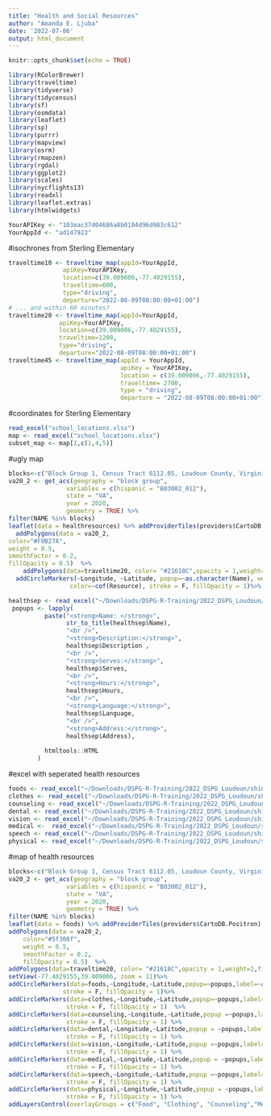 ```yaml
---
title: "Health and Social Resources"
author: "Amanda E. Ljuba"
date: '2022-07-06'
output: html_document
---
```


```r
knitr::opts_chunk$set(echo = TRUE)
```

```r
library(RColorBrewer)
library(traveltime)
library(tidyverse)
library(tidycensus)
library(sf)
library(osmdata)
library(leaflet)
library(sp)
library(purrr)
library(mapview)
library(osrm)
library(rmapzen)
library(rgdal)
library(ggplot2)
library(scales)
library(nycflights13)
library(readxl)
library(leaflet.extras)
library(htmlwidgets)
```


```r
YourAPIKey <- "103eac37d04686a8b0104d96d983c612"
YourAppId <- "ad147923"
```

#isochrones from Sterling Elementary
```r
traveltime10 <- traveltime_map(appId=YourAppId,
               apiKey=YourAPIKey,
               location=c(39.009006,-77.4029155),
               traveltime=600,
               type="driving",
               departure="2022-08-09T08:00:00+01:00")
# ... and within 60 minutes?
traveltime20 <- traveltime_map(appId=YourAppId,
              apiKey=YourAPIKey,
              location=c(39.009006,-77.4029155),
              traveltime=1200,
              type="driving",
              departure="2022-08-09T08:00:00+01:00")
traveltime45 <- traveltime_map(appId = YourAppId,
                               apiKey = YourAPIKey,
                               location = c(39.009006,-77.4029155),
                               traveltime= 2700,
                               type = "driving",
                               departure = "2022-08-09T08:00:00+01:00")
```



#coordinates for Sterling Elementary
```r
read_excel("school_locations.xlsx")
map <- read_excel("school_locations.xlsx")
subset_map <- map[1,c(1,4,5)]
```

#ugly map
```r
blocks<-c("Block Group 1, Census Tract 6112.05, Loudoun County, Virginia", "Block Group 2, Census Tract 6112.05, Loudoun County, Virginia", "Block Group 2, Census Tract 6112.04, Loudoun County, Virginia", "Block Group 2, Census Tract 6115.02, Loudoun County, Virginia","Block Group 3, Census Tract 6115.02, Loudoun County, Virginia", "Block Group 1, Census Tract 6113, Loudoun County, Virginia","Block Group 2, Census Tract 6113, Loudoun County, Virginia","Block Group 3, Census Tract 6113, Loudoun County, Virginia", "Block Group 1, Census Tract 6114, Loudoun County, Virginia","Block Group 2, Census Tract 6114, Loudoun County, Virginia","Block Group 3, Census Tract 6114, Loudoun County, Virginia","Block Group 1, Census Tract 6117.01, Loudoun County, Virginia","Block Group 2, Census Tract 6117.01, Loudoun County, Virginia", "Block Group 1, Census Tract 6116.02, Loudoun County, Virginia","Block Group 2, Census Tract 6116.02, Loudoun County, Virginia","Block Group 1, Census Tract 6116.01, Loudoun County, Virginia", "Block Group 2, Census Tract 6116.01, Loudoun County, Virginia")
va20_2 <- get_acs(geography = "block group",
                variables = c(hispanic = "B03002_012"),
                state = "VA",
                year = 2020,
                geometry = TRUE) %>%
filter(NAME %in% blocks)
leaflet(data = healthresources) %>% addProviderTiles(providers$CartoDB.Positron) %>%
  addPolygons(data = va20_2,
color="#F0B27A",
weight = 0.5,
smoothFactor = 0.2,
fillOpacity = 0.5)  %>% 
    addPolygons(data=traveltime20, color= "#21618C",opacity = 1,weight=2,fillColor = "white", fillOpacity = .1) %>% addPolygons(data=traveltime10,color="green",opacity=1,weight=2,fillColor = "white",fillOpacity = .1) %>% addPolygons(data=traveltime45,color="#D98880",opacity = 1,weight = 2,fillColor = "white",fillOpacity = .1) %>%
  addCircleMarkers(~Longitude, ~Latitude, popup=~as.character(Name), weight = 7, radius=7, 
                 color=~cof(Resource), stroke = F, fillOpacity = 1)%>% setView(-77.4029155,39.009006, zoom = 11) %>% addLegend("bottomright",colors=c("#336600", "#0000CC","#FF0066","#FF00FF","#66FFCC","#FF6633","#996600","#FF9933","#CC3300","#99CC99"),labels = c("Food Pantry","Clothing","Medical Supplies","Counseling","Dental Care","Vision Care","Medical Services","Speech and Hearing Services","Speech Therapy","Physical Therapy"),title="Resource Type") %>% addMarkers(data = subset_map, ~Latitude,~Longitude,popup=~as.character(School),label = ~as.character(School), labelOptions = TRUE)
```

```r
healthsep <- read_excel("~/Downloads/DSPG-R-Training/2022_DSPG_Loudoun/shinyapp/data/healthsep.xlsx")
 popups <- lapply(
          paste("<strong>Name: </strong>",
                str_to_title(healthsep$Name),
                "<br />",
                "<strong>Description:</strong>",
                healthsep$Description ,
                "<br />",
                "<strong>Serves:</strong>",
                healthsep$Serves, 
                "<br />",
                "<strong>Hours:</strong>",
                healthsep$Hours,
                "<br />",
                "<strong>Language:</strong>",
                healthsep$Language,
                "<br />",
                "<strong>Address:</strong>",
                healthsep$Address),
                
          htmltools::HTML
        )
```

#excel with seperated health resources
```r
foods <- read_excel("~/Downloads/DSPG-R-Training/2022_DSPG_Loudoun/shinyapp/data/healthsep.xlsx",sheet="Food")
clothes <- read_excel("~/Downloads/DSPG-R-Training/2022_DSPG_Loudoun/shinyapp/data/healthsep.xlsx",sheet = "Clothing")
counseling <- read_excel("~/Downloads/DSPG-R-Training/2022_DSPG_Loudoun/shinyapp/data/healthsep.xlsx", sheet = "Counseling")
dental <- read_excel("~/Downloads/DSPG-R-Training/2022_DSPG_Loudoun/shinyapp/data/healthsep.xlsx", sheet = "Dental Care")
vision <- read_excel("~/Downloads/DSPG-R-Training/2022_DSPG_Loudoun/shinyapp/data/healthsep.xlsx", sheet = "Vision Care")
medical <-  read_excel("~/Downloads/DSPG-R-Training/2022_DSPG_Loudoun/shinyapp/data/healthsep.xlsx", sheet = "Medical Services")
speech <- read_excel("~/Downloads/DSPG-R-Training/2022_DSPG_Loudoun/shinyapp/data/healthsep.xlsx", sheet = "Speech and Hearing")
physical <- read_excel("~/Downloads/DSPG-R-Training/2022_DSPG_Loudoun/shinyapp/data/healthsep.xlsx", sheet = "Physical Therapy")
```





#map of health resources
```r
blocks<-c("Block Group 1, Census Tract 6112.05, Loudoun County, Virginia", "Block Group 2, Census Tract 6112.05, Loudoun County, Virginia", "Block Group 2, Census Tract 6112.04, Loudoun County, Virginia", "Block Group 2, Census Tract 6115.02, Loudoun County, Virginia","Block Group 3, Census Tract 6115.02, Loudoun County, Virginia", "Block Group 1, Census Tract 6113, Loudoun County, Virginia","Block Group 2, Census Tract 6113, Loudoun County, Virginia","Block Group 3, Census Tract 6113, Loudoun County, Virginia", "Block Group 1, Census Tract 6114, Loudoun County, Virginia","Block Group 2, Census Tract 6114, Loudoun County, Virginia","Block Group 3, Census Tract 6114, Loudoun County, Virginia","Block Group 1, Census Tract 6117.01, Loudoun County, Virginia","Block Group 2, Census Tract 6117.01, Loudoun County, Virginia", "Block Group 1, Census Tract 6116.02, Loudoun County, Virginia","Block Group 2, Census Tract 6116.02, Loudoun County, Virginia","Block Group 1, Census Tract 6116.01, Loudoun County, Virginia", "Block Group 2, Census Tract 6116.01, Loudoun County, Virginia")
va20_2 <- get_acs(geography = "block group",
                variables = c(hispanic = "B03002_012"),
                state = "VA",
                year = 2020,
                geometry = TRUE) %>%
filter(NAME %in% blocks)
leaflet(data = foods) %>% addProviderTiles(providers$CartoDB.Positron) %>%
addPolygons(data = va20_2,
    color="#5f308f",
    weight = 0.5,
    smoothFactor = 0.2,
    fillOpacity = 0.5)  %>% 
addPolygons(data=traveltime20, color= "#21618C",opacity = 1,weight=2,fillColor = "white", fillOpacity = .1) %>% addPolygons(data=traveltime10,color="green",opacity=1,weight=2,fillColor = "white",fillOpacity = .1) %>%     addPolygons(data=traveltime45,color="#D98880",opacity = 1,weight = 2,fillColor = "white",fillOpacity = .1) %>%
setView(-77.4029155,39.009006, zoom = 11)%>%
addCircleMarkers(data=foods,~Longitude,~Latitude,popup=~popups,label=~as.character(Name),color="#2e850c",group = "Food",weight = 7, radius=7, 
               stroke = F, fillOpacity = 1)%>%
addCircleMarkers(data=clothes,~Longitude,~Latitude,popup=~popups,label=~as.character(Name),color=         "#0a31a5",group="Clothing",weight = 7, radius=7, 
                stroke = F, fillOpacity = 1)  %>%
addCircleMarkers(data=counseling,~Longitude,~Latitude,popup =~popups,label=~as.character(Name),color="#ec1c1c",group = "Counseling", weight = 7, radius=7, 
                stroke = F, fillOpacity = 1) %>%
addCircleMarkers(data=dental,~Longitude,~Latitude,popup = ~popups,label=~as.character(Name),color="#ffd600",group = "Medical Services", weight = 7, radius=7, 
                stroke = F, fillOpacity = 1) %>%
addCircleMarkers(data=vision,~Longitude,~Latitude,popup =~popups,label=~as.character(Name),color="#ffd600",group = "Medical Services", weight = 7, radius=7, 
                stroke = F, fillOpacity = 1) %>%
addCircleMarkers(data=medical,~Longitude,~Latitude,popup = ~popups,label=~as.character(Name),color="#ffd600",group = "Medical Services", weight = 7, radius=7, 
                stroke = F, fillOpacity = 1) %>%
addCircleMarkers(data=speech,~Longitude,~Latitude,popup =~popups,label=~as.character(Name),color="#ffd600",group = "Medical Services", weight = 7, radius=7, 
                stroke = F, fillOpacity = 1) %>%
addCircleMarkers(data=physical,~Longitude,~Latitude,popup = ~popups,label=~as.character(Name),color="#ffd600",group = "Medical Services", weight = 7, radius=7, 
                stroke = F, fillOpacity = 1) %>%
addLayersControl(overlayGroups = c("Food", "Clothing", "Counseling","Medical Services")) %>% addMarkers(data=subset_map,~Longitude,~Latitude,popup = ~as.character(School)) %>% addLegend("bottomright",colors=c("green","#21618C","#D98880"),labels=c("10 minutes","20 minutes","45 minutes"),title = "Travel Time")
```

